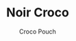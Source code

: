 ---
id: item-13
type: accessories
imgSrc: ../images/items/item13.png
specialOffers:
  - 3 FOR 2
  - NEW
title: Noir Croco
subtitle: Croco Pouch
price: 59.99
---